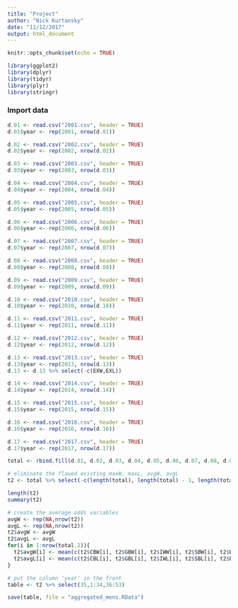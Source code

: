 ```yaml
---
title: "Project"
author: "Nick Kurtansky"
date: "11/12/2017"
output: html_document
---
```


```r
knitr::opts_chunk$set(echo = TRUE)
```

```r
library(ggplot2)
library(dplyr)
library(tidyr)
library(plyr)
library(stringr)
```

### Import data
```r
d.01 <- read.csv("2001.csv", header = TRUE)
d.01$year <- rep(2001, nrow(d.01))

d.02 <- read.csv("2002.csv", header = TRUE)
d.02$year <- rep(2002, nrow(d.02))

d.03 <- read.csv("2003.csv", header = TRUE)
d.03$year <- rep(2003, nrow(d.03))

d.04 <- read.csv("2004.csv", header = TRUE)
d.04$year <- rep(2004, nrow(d.04))

d.05 <- read.csv("2005.csv", header = TRUE)
d.05$year <- rep(2005, nrow(d.05))

d.06 <- read.csv("2006.csv", header = TRUE)
d.06$year <- rep(2006, nrow(d.06))

d.07 <- read.csv("2007.csv", header = TRUE)
d.07$year <- rep(2007, nrow(d.07))

d.08 <- read.csv("2008.csv", header = TRUE)
d.08$year <- rep(2008, nrow(d.08))

d.09 <- read.csv("2009.csv", header = TRUE)
d.09$year <- rep(2009, nrow(d.09))

d.10 <- read.csv("2010.csv", header = TRUE)
d.10$year <- rep(2010, nrow(d.10))

d.11 <- read.csv("2011.csv", header = TRUE)
d.11$year <- rep(2011, nrow(d.11))

d.12 <- read.csv("2012.csv", header = TRUE)
d.12$year <- rep(2012, nrow(d.12))

d.13 <- read.csv("2013.csv", header = TRUE)
d.13$year <- rep(2013, nrow(d.13))
d.13 <- d.13 %>% select(-c(EXW,EXL))

d.14 <- read.csv("2014.csv", header = TRUE)
d.14$year <- rep(2014, nrow(d.14))

d.15 <- read.csv("2015.csv", header = TRUE)
d.15$year <- rep(2015, nrow(d.15))

d.16 <- read.csv("2016.csv", header = TRUE)
d.16$year <- rep(2016, nrow(d.16))

d.17 <- read.csv("2017.csv", header = TRUE)
d.17$year <- rep(2017, nrow(d.17))

total <- rbind.fill(d.01, d.02, d.03, d.04, d.05, d.06, d.07, d.08, d.09, d.10, d.11, d.12, d.13, d.14, d.15, d.16, d.17)
```

```r
# eliminate the flaued existing maxW, maxL, avgW, avgL
t2 <- total %>% select(-c(length(total), length(total) - 1, length(total) - 2, length(total) - 3))
```

```r
length(t2)
summary(t2)
```

```r
# create the average odds variables
avgW <- rep(NA,nrow(t2))
avgL <- rep(NA,nrow(t2))
t2$avgW <- avgW
t2$avgL <- avgL
for(i in 1:nrow(total.2)){
  t2$avgW[i] <- mean(c(t2$CBW[i], t2$GBW[i], t2$IWW[i], t2$SBW[i], t2$B365W[i], t2$B.WW[i], t2$EXW[i], t2$PSW[i], t2$UBW[i], t2$LBW[i], t2$SJW[i]), na.rm = TRUE)
  t2$avgL[i] <- mean(c(t2$CBL[i], t2$GBL[i], t2$IWL[i], t2$SBL[i], t2$B365L[i], t2$B.WL[i], t2$EXL[i], t2$PSL[i], t2$UBL[i], t2$LBL[i], t2$SJL[i]), na.rm = TRUE)
}
```


```r
# put the column 'year' in the front
table <- t2 %>% select(35,1:34,36:53)
```


```r
save(table, file = "aggregated_mens.RData")
```


